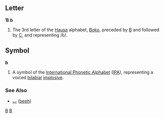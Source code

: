 ==Letter==
'''Ɓ''' '''ɓ'''

#The 3rd letter of the [[Hausa]] alphabet, [[Boko]], preceded by [[B]] and followed by [[C]], and representing /ɓ/.

==Symbol== 
'''ɓ'''

#A symbol of the [[International Phonetic Alphabet]] ([[IPA]]), representing a voiced [[bilabial]] [[implosive]].
===See Also===
*[[ٻ]] ([[beeh]])
[[Category:Latin letters|B]]
[[Category:IPA symbols|B]]